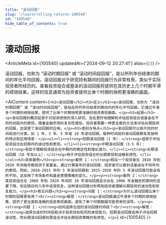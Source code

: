```yaml
---
title: "滚动回报"
slug: "/learn/rolling-returns-100540"
id: "100540"
hide_table_of_contents: true
---
```



# 滚动回报

<ArticleMeta id={100540} updatedAt={'2024-09-12 20:27:41'} alias={`[]`} />
<div className='border-solid border-b border-t-0 my-4 border-[var(--ifm-color-gray-300)]' />

滚动回报，也称为 “滚动时期回报” 或 “滚动时间段回报”，是以所列年份结束的期间的年化平均回报。滚动回报对于研究持有期间的回报行为非常有用，类似于实际投资者所经历的。查看投资组合或基金的滚动回报将提供在其历史上几个时期平滑的绩效结果。这样的信息通常为投资者提供比单个时期的快照更准确的画面。

<AIContent content={`<h2>滚动回报</h2><h3>定义</h3><p>滚动回报，也称为 “滚动时期回报” 或 “滚动时间段回报”，是指在所列年份结束的期间内的年化平均回报。它通过平滑多个时期的绩效结果，提供了比单个时期快照更准确的投资表现画面。</p><h3>起源</h3><p>滚动回报的概念起源于对投资绩效的深入研究，旨在更好地理解和评估投资组合或基金在不同时间段内的表现。随着金融市场的复杂性增加，投资者需要一种更全面的方法来评估长期投资的回报，这促使了滚动回报的应用。</p><h3>类别与特点</h3><p>滚动回报可以按不同的时间段进行分类，如 1 年、3 年、5 年或 10 年滚动回报。每种时间段的滚动回报都有其独特的特点和应用场景：</p><ul><li><strong>短期滚动回报（1 年）：</strong>适用于评估投资组合在短期内的波动性和表现。</li><li><strong>中期滚动回报（3-5 年）：</strong>有助于理解投资组合在中期内的稳定性和增长潜力。</li><li><strong>长期滚动回报（10 年及以上）：</strong>用于评估投资组合的长期表现和战略有效性。</li></ul><h3>具体案例</h3><p><strong>案例 1：</strong>假设一个投资者在 2010 年到 2020 年间每年都投资于某基金。通过计算每年的滚动回报，投资者可以看到该基金在不同年份的表现。例如，2010-2015 年的 5 年滚动回报和 2015-2020 年的 5 年滚动回报可能会有所不同，这反映了市场条件和基金管理策略的变化。</p><p><strong>案例 2：</strong>某投资组合在 2000 年到 2020 年间的 10 年滚动回报显示出在 2008 年金融危机期间的显著下降，但在随后的几年中逐渐恢复。这种滚动回报分析帮助投资者理解长期投资的波动性和恢复能力。</p><h3>常见问题</h3><p><strong>问题 1：</strong>为什么滚动回报比单个时期的回报更有用？<br/><strong>解答：</strong>滚动回报通过平滑多个时期的绩效结果，提供了更全面和准确的投资表现画面，避免了单个时期数据可能带来的误导。</p><p><strong>问题 2：</strong>如何选择合适的滚动回报时间段？<br/><strong>解答：</strong>选择合适的时间段取决于投资目标和风险承受能力。短期滚动回报适用于评估短期波动性，而长期滚动回报则更适合评估长期投资策略的有效性。</p>`} id={100540} />
